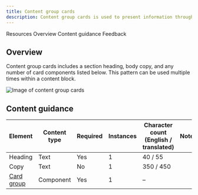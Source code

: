 ```yaml
---
title: Content group cards
description: Content group cards is used to present information through a group of cards with each acting as a call to action that drives to additional or supporting destinations.
---
```



<ComponentDescription name="Content group cards" type="layout" />

<AnchorLinks>

<AnchorLink>Resources</AnchorLink>
<AnchorLink>Overview</AnchorLink> 
<AnchorLink>Content guidance</AnchorLink>
<AnchorLink>Feedback</AnchorLink>
  
</AnchorLinks>

<ResourceLinks name="Content group cards" type="layout" />

## Overview

Content group cards includes a section heading, body copy, and any number of card components listed below. This pattern can be used multiple times within a content block.

![Image of content group cards](../../images/pattern/content-group-with-cards/content-group-with-cards.jpg)

## Content guidance

| Element                                                                  | Content type  | Required | Instances | Character count <br/>(English / translated) | Notes                   |
| ------------------------------------------------------------------------ | ------------- | -------- | --------- | ------------------------------------------- | ------------------------|
| Heading                                                                  | Text          | Yes      | 1         |             40 / 55                         |                         |
| Copy                                                                     | Text          | No      | 1         |              350 / 450                      |                         |
| [Card group](https://www.ibm.com/standards/carbon/components/card-group) | Component     | Yes      | 1         |                –                            |                         |



<ComponentFooter name="Content group cards" type="layout" />
